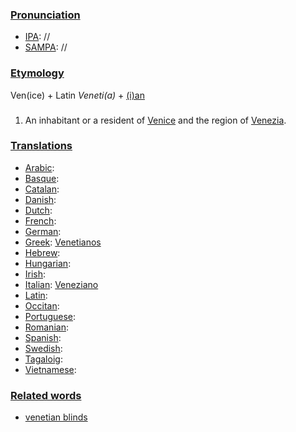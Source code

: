 ===[[Pronunciation]]===
*[[IPA]]: //
*[[SAMPA]]: //
===[[Etymology]]===
Ven(ice) + Latin ''Veneti(a)'' + [[-ian|(i)an]]
===[[]]===
#An inhabitant or a resident of [[Venice]] and the region of [[Venezia]].
===[[Translations]]===
*[[Arabic]]:
*[[Basque]]:
*[[Catalan]]:
*[[Danish]]:
*[[Dutch]]:
*[[French]]:
*[[German]]:
*[[Greek]]: [[Venetianos]]
*[[Hebrew]]:
*[[Hungarian]]:
*[[Irish]]:
*[[Italian]]: [[Veneziano]]
*[[Latin]]:
*[[Occitan]]:
*[[Portuguese]]:
*[[Romanian]]:
*[[Spanish]]:
*[[Swedish]]:
*[[Tagaloig]]:
*[[Vietnamese]]:
===[[Related words]]===
*[[venetian blinds]]